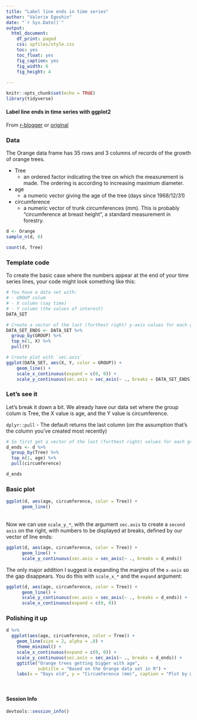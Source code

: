 ```yaml
---
title: "Label line ends in time series"
author: "Valerie Egoshin"
date: "`r Sys.Date()`"
output: 
  html_document:
    df_print: paged
    css: spfiles/style.css
    toc: yes
    toc_float: yes
    fig_caption: yes
    fig_width: 6
    fig_height: 4
   
---
```


```r
knitr::opts_chunk$set(echo = TRUE)
library(tidyverse)
```

 
#### Label line ends in time series with ggplot2


From [r-blogger](https://www.r-bloggers.com/label-line-ends-in-time-series-with-ggplot2/) or [original](https://drsimonj.svbtle.com/label-line-ends-in-time-series-with-ggplot2)


### Data

The Orange data frame has 35 rows and 3 columns of records of the growth of orange trees. 

* Tree
    * an ordered factor indicating the tree on which the measurement is made. The ordering is according to increasing maximum diameter.
* age
    * a numeric vector giving the age of the tree (days since 1968/12/31)
* circumference
    * a numeric vector of trunk circumferences (mm). This is probably “circumference at breast height”, a standard measurement in forestry.


```r
d <- Orange
sample_n(d, 6)

count(d, Tree)

```


### Template code
To create the basic case where the numbers appear at the end of your time series lines, your code might look something like this:


```r
# You have a data set with:
# - GROUP colum
# - X column (say time)
# - Y column (the values of interest)
DATA_SET

# Create a vector of the last (furthest right) y-axis values for each group
DATA_SET_ENDS <- DATA_SET %>% 
  group_by(GROUP) %>% 
  top_n(1, X) %>% 
  pull(Y)

# Create plot with `sec.axis`
ggplot(DATA_SET, aes(X, Y, color = GROUP)) +
    geom_line() +
    scale_x_continuous(expand = c(0, 0)) +
    scale_y_continuous(sec.axis = sec_axis(~ ., breaks = DATA_SET_ENDS))

```

### Let's see it

Let’s break it down a bit. We already have our data set where the group colum is Tree, the X value is age, and the Y value is circumference.

`dplyr::pull` - The default returns the last column (on the assumption that's the column you've created most recently)

```r
# So first get a vector of the last (furthest right) values for each group:
d_ends <- d %>% 
  group_by(Tree) %>% 
  top_n(1, age) %>% 
  pull(circumference) 

d_ends 

```

### Basic plot

```r
ggplot(d, aes(age, circumference, color = Tree)) +
      geom_line()

```

<br>
Now we can use `scale_y_*`, with the argument `sec.axis` to create a `second axis` on the right, with numbers to be displayed at breaks, defined by our vector of line ends:

```r
ggplot(d, aes(age, circumference, color = Tree)) +
      geom_line() +
      scale_y_continuous(sec.axis = sec_axis(~ ., breaks = d_ends))

```

The only major addition I suggest is expanding the margins of the `x-axis` so the gap disappears. You do this with `scale_x_*` and the `expand` argument:

```r
ggplot(d, aes(age, circumference, color = Tree)) +
      geom_line() +
      scale_y_continuous(sec.axis = sec_axis(~ ., breaks = d_ends)) +
      scale_x_continuous(expand = c(0, 0))

```

### Polishing it up

```r
d %>% 
  ggplot(aes(age, circumference, color = Tree)) +
    geom_line(size = 2, alpha = .8) +
    theme_minimal() +
    scale_x_continuous(expand = c(0, 0)) +
    scale_y_continuous(sec.axis = sec_axis(~ ., breaks = d_ends)) +
    ggtitle("Orange trees getting bigger with age",
            subtitle = "Based on the Orange data set in R") +
    labs(x = "Days old", y = "Circumference (mm)", caption = "Plot by @drsimonj")

```


<br>

#### Session Info

```r
devtools::session_info()

```


